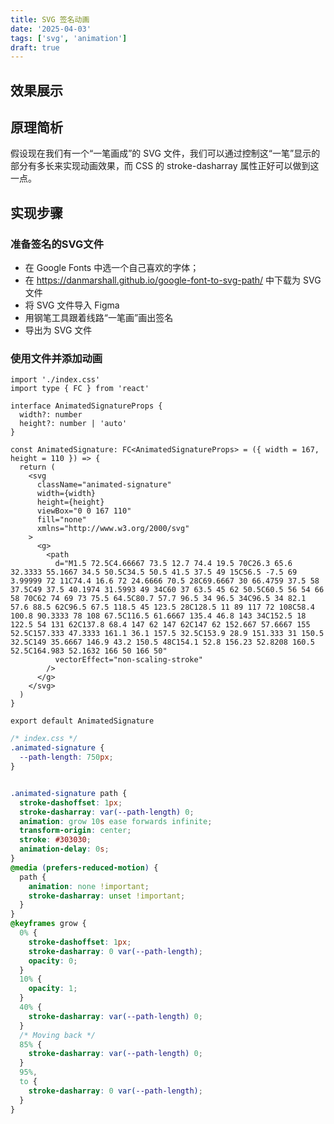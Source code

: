 ```yaml
---
title: SVG 签名动画
date: '2025-04-03'
tags: ['svg', 'animation']
draft: true
---
```

## 效果展示
<AnimatedSignature />

## 原理简析

假设现在我们有一个“一笔画成”的 SVG 文件，我们可以通过控制这“一笔”显示的部分有多长来实现动画效果，而 CSS 的 stroke-dasharray 属性正好可以做到这一点。

## 实现步骤

### 准备签名的SVG文件
+ 在 Google Fonts 中选一个自己喜欢的字体；
+ 在 https://danmarshall.github.io/google-font-to-svg-path/ 中下载为 SVG 文件
+ 将 SVG 文件导入 Figma
+ 用钢笔工具跟着线路“一笔画”画出签名
+ 导出为 SVG 文件

### 使用文件并添加动画
```tsx
import './index.css'
import type { FC } from 'react'

interface AnimatedSignatureProps {
  width?: number
  height?: number | 'auto'
}

const AnimatedSignature: FC<AnimatedSignatureProps> = ({ width = 167, height = 110 }) => {
  return (
    <svg
      className="animated-signature"
      width={width}
      height={height}
      viewBox="0 0 167 110"
      fill="none"
      xmlns="http://www.w3.org/2000/svg"
    >
      <g>
        <path
          d="M1.5 72.5C4.66667 73.5 12.7 74.4 19.5 70C26.3 65.6 32.3333 55.1667 34.5 50.5C34.5 50.5 41.5 37.5 49 15C56.5 -7.5 69 3.99999 72 11C74.4 16.6 72 24.6666 70.5 28C69.6667 30 66.4759 37.5 58 37.5C49 37.5 40.1974 31.5993 49 34C60 37 63.5 45 62 50.5C60.5 56 54 66 58 70C62 74 69 73 75.5 64.5C80.7 57.7 96.5 34 96.5 34C96.5 34 82.1 57.6 88.5 62C96.5 67.5 118.5 45 123.5 28C128.5 11 89 117 72 108C58.4 100.8 90.3333 78 108 67.5C116.5 61.6667 135.4 46.8 143 34C152.5 18 122.5 54 131 62C137.8 68.4 147 62 147 62C147 62 152.667 57.6667 155 52.5C157.333 47.3333 161.1 36.1 157.5 32.5C153.9 28.9 151.333 31 150.5 32.5C149 35.6667 146.9 43.2 150.5 48C154.1 52.8 156.23 52.8208 160.5 52.5C164.983 52.1632 166 50 166 50"
          vectorEffect="non-scaling-stroke"
        />
      </g>
    </svg>
  )
}

export default AnimatedSignature

```
```css
/* index.css */
.animated-signature {
  --path-length: 750px;
}


.animated-signature path {
  stroke-dashoffset: 1px;
  stroke-dasharray: var(--path-length) 0;
  animation: grow 10s ease forwards infinite;
  transform-origin: center;
  stroke: #303030;
  animation-delay: 0s;
}
@media (prefers-reduced-motion) {
  path {
    animation: none !important;
    stroke-dasharray: unset !important;
  }
}
@keyframes grow {
  0% {
    stroke-dashoffset: 1px;
    stroke-dasharray: 0 var(--path-length);
    opacity: 0;
  }
  10% {
    opacity: 1;
  }
  40% {
    stroke-dasharray: var(--path-length) 0;
  }
  /* Moving back */
  85% {
    stroke-dasharray: var(--path-length) 0;
  }
  95%,
  to {
    stroke-dasharray: 0 var(--path-length);
  }
}
```